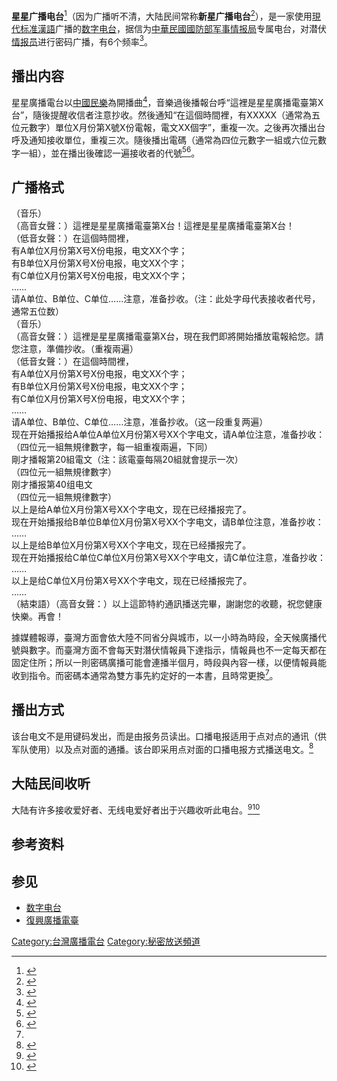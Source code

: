 {{refimprove|time=2014-12-08T13:17:43+00:00}}
{{expand|time=2014-04-06T08:32:44+00:00}}
'''星星广播电台'''<ref>{{cite web| url=http://cn.rti.org.tw/radio/Rtifm/RtiFM_Content.aspx?contentID=118409| title=星星廣播電台更頻| publisher=[[中央廣播電台|中央廣播電台]]| date=2011-01 | author=呂澄男| deadurl=yes| archiveurl=https://web.archive.org/web/20150622023014/http://cn.rti.org.tw/radio/Rtifm/RtiFM_Content.aspx?contentID=118409| archivedate=2015-06-22}}</ref>（因为广播听不清，大陆民间常称'''新星广播电台'''<ref>{{Cite web|title=新星广播 - Bing|url=https://www.bing.com/search?q=%E6%96%B0%E6%98%9F%E5%B9%BF%E6%92%AD|access-date=2021-08-21|work=www.bing.com|archive-date=2021-08-21|archive-url=https://web.archive.org/web/20210821040915/https://www.bing.com/search?q=%E6%96%B0%E6%98%9F%E5%B9%BF%E6%92%AD|dead-url=no}}</ref>），是一家使用[[現代标准漢語|現代标准漢語]]广播的[[数字电台|数字电台]]，据信为[[中華民國國防部|中華民國國防部]][[国防部军事情报局|军事情报局]]专属电台，对潜伏[[情报员|情报员]]进行密码广播，有6个频率<ref name="ifeng">{{cite web | url=http://news.ifeng.com/mil/2/200707/0702_340_146072.shtml | title=台军情局向驻大陆间谍下指示仍采用密码广播 | publisher=[[凤凰网|凤凰网]] | date=2007-07-02 | accessdate=2014-04-06 | author=台海网 | archive-date=2020-11-27 | archive-url=https://web.archive.org/web/20201127065449/http://news.ifeng.com/mil/2/200707/0702_340_146072.shtml | dead-url=no }}</ref>。

== 播出内容 ==
星星廣播電台以[[中國民樂|中國民樂]]為開播曲<ref>{{cite web | url=http://www.intervalsignals.net/sounds/chn-new_star_broadcasting_station_121099.mp3 | title=新星廣播電臺調諧信號 | publisher=INTERVAL SIGNALS ONLINE | accessdate=2014-04-06 | archive-date=2018-04-07 | archive-url=https://web.archive.org/web/20180407183615/http://www.intervalsignals.net/sounds/chn-new_star_broadcasting_station_121099.mp3 | dead-url=no }}</ref>，音樂過後播報台呼“這裡是星星廣播電臺第X台”，隨後提醒收信者注意抄收。然後通知“在這個時間裡，有XXXXX（通常為五位元數字）單位X月份第X號X份電報，電文XX個字”，重複一次。之後再次播出台呼及通知接收單位，重複三次。隨後播出電碼（通常為四位元數字一組或六位元數字一組），並在播出後確認一遍接收者的代號<ref>{{cite web | url=http://www.douban.com/group/topic/3299453/ | title=新星廣播電臺 囧 | publisher=豆瓣 | accessdate=2014-04-06 | archive-date=2019-05-26 | archive-url=https://web.archive.org/web/20190526204020/https://www.douban.com/group/topic/3299453/ | dead-url=no }}</ref><ref>{{cite web | url=http://www.tudou.com/programs/view/sKyq86dI3xQ/ | title=星星廣播電臺錄音 | publisher=土豆 | accessdate=2014-04-06}}{{dead link}}</ref>。

== 广播格式 ==
（音乐）<br>
（高音女聲：）這裡是星星廣播電臺第X台！這裡是星星廣播電臺第X台！<br>

（低音女聲：）在這個時間裡，<br>

有A单位X月份第X号X份电报，电文XX个字；<br>

有B单位X月份第X号X份电报，电文XX个字；<br>

有C单位X月份第X号X份电报，电文XX个字；<br>

……<br>
请A单位、B单位、C单位……注意，准备抄收。（注：此处字母代表接收者代号，通常五位数）<br>
（音乐）<br>
（高音女聲：）這裡是星星廣播電臺第X台，現在我們即將開始播放電報給您。請您注意，準備抄收。（重複兩遍）<br>
（低音女聲：）在這個時間裡，<br>
有A单位X月份第X号X份电报，电文XX个字；<br>
有B单位X月份第X号X份电报，电文XX个字；<br>
有C单位X月份第X号X份电报，电文XX个字；<br>
……<br>
请A单位、B单位、C单位……注意，准备抄收。（这一段重复两遍）<br>
现在开始播报给A单位A单位X月份第X号XX个字电文，请A单位注意，准备抄收：<br>
（四位元一組無規律數字，每一組重複兩遍，下同）<br>
剛才播報第20組電文（注：該電臺每隔20組就會提示一次）<br>
（四位元一組無規律數字）<br>
刚才播报第40组电文<br>
（四位元一組無規律數字）<br>
以上是给A单位X月份第X号XX个字电文，现在已经播报完了。<br>
现在开始播报给B单位B单位X月份第X号XX个字电文，请B单位注意，准备抄收：<br>
……<br>
以上是给B单位X月份第X号XX个字电文，现在已经播报完了。<br>
现在开始播报给C单位C单位X月份第X号XX个字电文，请C单位注意，准备抄收：<br>
……<br>
以上是给C单位X月份第X号XX个字电文，现在已经播报完了。<br>
……<br>
（結束語）（高音女聲：）以上這節特約通訊播送完畢，謝謝您的收聽，祝您健康快樂。再會！<br>
{{Hidef}}

據媒體報導，臺灣方面會依大陸不同省分與城市，以一小時為時段，全天候廣播代號與數字。而臺灣方面不會每天對潛伏情報員下達指示，情報員也不一定每天都在固定住所；所以一則密碼廣播可能會連播半個月，時段與內容一樣，以便情報員能收到指令。而密碼本通常為雙方事先約定好的一本書，且時常更換<ref name="ifeng"/>。

== 播出方式 ==
该台电文不是用键码发出，而是由报务员读出。口播电报适用于点对点的通讯（供军队使用）以及点对面的通播。该台即采用点对面的口播电报方式播送电文。<ref>{{cite web| url=http://blog.sina.com.cn/s/blog_4e59344701000be9.html| title=无线电通讯知识概论（《情报、通讯和保密》节选| publisher=新浪博客：奇迹电波的BLOG| accessdate=2014-07-20| archive-date=2019-05-21| archive-url=https://web.archive.org/web/20190521220550/http://blog.sina.com.cn/s/blog_4e59344701000be9.html| dead-url=no}}</ref>

==大陆民间收听==
大陆有许多接收爱好者、无线电爱好者出于兴趣收听此电台。<ref>{{Cite web|title=[神秘电台守听]新星广播电台_哔哩哔哩_bilibili|url=https://www.bilibili.com/video/BV1GT4y1c7iw|access-date=2021-08-21|last=涅瓦河畔圣彼得堡|work=www.bilibili.com|archive-date=2021-08-21|archive-url=https://web.archive.org/web/20210821040525/https://www.bilibili.com/video/BV1GT4y1c7iw|dead-url=no}}</ref><ref>{{Cite web|title=收音机论坛|url=http://bbs.tecsun.com.cn/0002.asp?open=361756|access-date=2021-08-21|work=bbs.tecsun.com.cn|archive-date=2021-08-21|archive-url=https://web.archive.org/web/20210821040527/http://bbs.tecsun.com.cn/0002.asp?open=361756|dead-url=no}}</ref>{{fact|更有一些民众抄收此电台交给北京政府。}}

== 参考资料 ==
{{reflist}}

==参见 ==
* [[数字电台|数字电台]]
*[[復興廣播電臺|復興廣播電臺]]

[[Category:台灣廣播電台|Category:台灣廣播電台]]
[[Category:秘密放送頻道|Category:秘密放送頻道]]